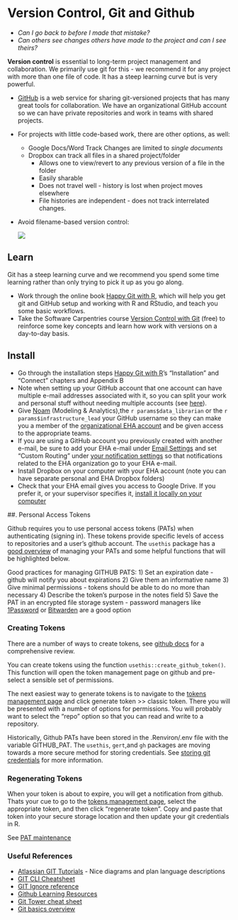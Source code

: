 # Version Control, Git and Github {#versioning}

-   *Can I go back to before I made that mistake?*
-   *Can others see changes others have made to the project and can I see
    theirs?*

**Version control** is essential to long-term project management and
collaboration. We primarily use git for this - we recommend it for any project
with more than one file of code. It has a steep learning curve but is very
powerful.

-   [GitHub](http://github.com) is a web service for sharing git-versioned
    projects that has many great tools for collaboration. We have an
    organizational GitHub account so we can have private repositories and work
    in teams with shared projects.

-   For projects with little code-based work, there are other options, as well:
    -   Google Docs/Word Track Changes are limited to *single documents*
    -   Dropbox can track all files in a shared project/folder
        -   Allows one to view/revert to any previous version of a file in the
            folder
        -   Easily sharable
        -   Does not travel well - history is lost when project moves elsewhere
        -   File histories are independent - does not track interrelated
            changes.
-   Avoid filename-based version control:

    ![](assets/phdcomics-filenames.gif)

## Learn

Git has a steep learning curve and we recommend you spend some time learning
rather than only trying to pick it up as you go along.

-   Work through the online book [Happy Git with R](http://happygitwithr.com/), which will
    help you get git and GitHub setup and working with R and RStudio, and teach you some
    basic workflows.
-   Take the Software Carpentries course [Version Control with Git](https://swcarpentry.github.io/git-novice/) (free) to reinforce some key concepts and learn how work with versions on a day-to-day basis. 

## Install

-   Go through the installation steps [Happy Git with
    R](http://happygitwithr.com/)'s "Installation" and "Connect" chapters and
    Appendix B
-   Note when setting up your GitHub account that one account can have multiple
    e-mail addresses associated with it, so you can split your work and personal
    stuff without needing multiple accounts (see
    [here](https://help.github.com/articles/managing-notification-emails-for-organizations/)).
-   Give [Noam](ross@ecohealthalliance.org) (Modeling & Analytics),the `r params$data_librarian` or the `r params$infrastructure_lead` your GitHub username so they can
    make you a member of the [organizational EHA
    account](https://github.com/ecohealthalliance) and be given access to the
    appropriate teams.
-   If you are using a GitHub account you previously created with another
    e-mail, be sure to add your EHA e-mail under [Email
    Settings](https://github.com/settings/notifications) and set "Custom
    Routing" under [your notification
    settings](https://github.com/settings/notifications) so that notifications
    related to the EHA organization go to your EHA e-mail.
-   Install Dropbox on your computer with your EHA account (note you can have
    separate personal and EHA Dropbox folders)
-   Check that your EHA email gives you access to Google Drive. If you prefer
    it, or your supervisor specifies it, [install it locally on your
    computer](https://tools.google.com/dlpage/drive)
    
##. Personal Access Tokens

Github requires you to use personal access tokens (PATs) when authenticating (signing in). 
These tokens provide specific levels of access to repositories and a user's github
account. The `usethis` package has a [good overview](https://usethis.r-lib.org/articles/git-credentials.html) of managing your PATs and some
helpful functions that will be highlighted below. 

Good practices for managing GITHUB PATS:
1) Set an expiration date - github will notify you about expirations
2) Give them an informative name
3) Give minimal permissions - tokens should be able to do no more than necessary
4) Describe the token's purpose in the notes field
5) Save the PAT in an encrypted file storage system - password managers like [1Password](https://team-ecohealthalliance.1password.com/signin?landing-page=%2Fhome) or [Bitwarden](https://bitwarden.com/) are a good option

### Creating Tokens 

There are a number of ways to create tokens, see [github docs](https://docs.github.com/en/authentication/keeping-your-account-and-data-secure/creating-a-personal-access-token) for a comprehensive review.

You can create tokens using the function `usethis::create_github_token()`. 
This function will open the token management page on github and  pre-select
a sensible set of permissions.

The next easiest way to generate tokens is to navigate to the [tokens management page](https://github.com/settings/tokens) and click generate token >> classic token.
There you  will be presented with a number of options for permissions. You will
probably want to select the "repo" option so that you can read and write to a 
repository. 

Historically, Github PATs have been stored in the .Renviron/.env file with the variable
GITHUB_PAT. The `usethis`, `gert`,and `gh` packages are moving towards a more secure method for
storing credentials. See [storing git credentials](https://usethis.r-lib.org/articles/git-credentials.html#put-your-pat-into-the-local-git-credential-store) for more information.

### Regenerating Tokens

When your token is about to expire, you will get a notification from github. Thats
your cue to go to the [tokens management page](https://github.com/settings/tokens),
select the appropriate token, and then click "regenerate token". Copy and paste
that token into your secure storage location and then update your git credentials
in R. 

See [PAT maintenance](https://usethis.r-lib.org/articles/git-credentials.html#ongoing-pat-maintenance)

### Useful References

- [Atlassian GIT Tutorials](https://www.atlassian.com/git/tutorials) - Nice diagrams and plan language descriptions
- [GIT CLI Cheatsheet](https://www.atlassian.com/git/tutorials/atlassian-git-cheatsheet)
- [GIT Ignore reference](https://git-scm.com/docs/gitignore)
- [Github Learning Resources](https://docs.github.com/en/get-started/quickstart/git-and-github-learning-resources)
- [Git Tower cheat sheet](https://www.git-tower.com/blog/git-cheat-sheet/)
- [Git basics overview](https://github.com/ecohealthalliance/collinschwantes-misc/blob/main/git-basic.md)

